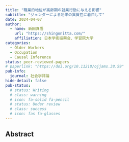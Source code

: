 ```yaml
---
title: "職業的地位が高齢期の就業行動に与える影響"
subtitle: "ジェンダーによる効果の異質性に着目して"
date: 2024-04-07
author:
  - name: 新田真悟
    url: "https://shingonitta.com/"
    affiliation: 日本学術振興会、学習院大学
categories:
  - Older Workers
  - Occupation
  - Causal Inference
status: peer-reviewed-papers
# paperlink: "https://doi.org/10.11218/ojjams.38.59"
pub-info:
  journal: 社会学評論
hide-detail: false
pub-status: 
  # status: Writing
  # class: warning
  # icon: fa-solid fa-pencil
  # status: Under review
  # class: success
  # icon: fas fa-glasses
---
```


## Abstract


